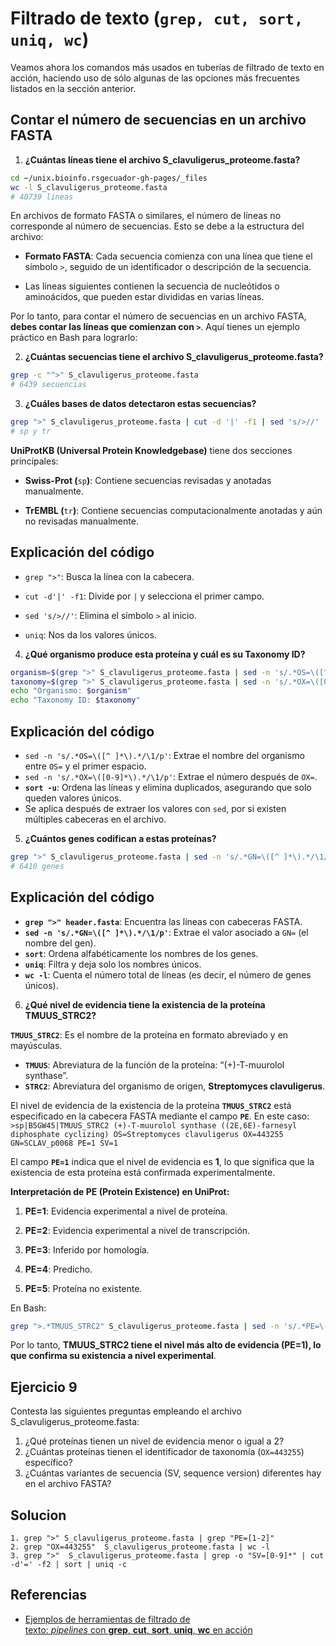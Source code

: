 # Filtrado de texto (`grep, cut, sort, uniq, wc`)

Veamos ahora los comandos más usados en tuberías de filtrado de texto en acción, haciendo uso de sólo algunas de las opciones más frecuentes listados en la sección anterior.

## Contar el número de secuencias en un archivo FASTA

1.  **¿Cuántas líneas tiene el archivo S_clavuligerus_proteome.fasta?**

``` .bash
cd ~/unix.bioinfo.rsgecuador-gh-pages/_files
wc -l S_clavuligerus_proteome.fasta
# 40739 lineas
```

En archivos de formato FASTA o similares, el número de líneas no corresponde al número de secuencias. Esto se debe a la estructura del archivo:

-   **Formato FASTA**: Cada secuencia comienza con una línea que tiene el símbolo `>`, seguido de un identificador o descripción de la secuencia.

-   Las líneas siguientes contienen la secuencia de nucleótidos o aminoácidos, que pueden estar divididas en varias líneas.

Por lo tanto, para contar el número de secuencias en un archivo FASTA, **debes contar las líneas que comienzan con `>`**. Aquí tienes un ejemplo práctico en Bash para lograrlo:

2.  **¿Cuántas secuencias tiene el archivo S_clavuligerus_proteome.fasta?**

``` .bash
grep -c "^>" S_clavuligerus_proteome.fasta
# 6439 secuencias
```

3.  **¿Cuáles bases de datos detectaron estas secuencias?**

``` .bash
grep ">" S_clavuligerus_proteome.fasta | cut -d '|' -f1 | sed 's/>//' | uniq
# sp y tr
```

**UniProtKB (Universal Protein Knowledgebase)** tiene dos secciones principales:

-   **Swiss-Prot (**`sp`**)**: Contiene secuencias revisadas y anotadas manualmente.

-   **TrEMBL (**`tr`**)**: Contiene secuencias computacionalmente anotadas y aún no revisadas manualmente.

::: {.callout-note icon="false"}
## Explicación del código

-   `grep ">"`: Busca la línea con la cabecera.

-   `cut -d'|' -f1`: Divide por `|` y selecciona el primer campo.

-   `sed 's/>//'`: Elimina el símbolo `>` al inicio.

-   `uniq`: Nos da los valores únicos.
:::

4.  **¿Qué organismo produce esta proteína y cuál es su Taxonomy ID?**

``` .bash
organism=$(grep ">" S_clavuligerus_proteome.fasta | sed -n 's/.*OS=\([^ ]*\).*/\1/p' | sort -u)
taxonomy=$(grep ">" S_clavuligerus_proteome.fasta | sed -n 's/.*OX=\([0-9]*\).*/\1/p' | sort -u)
echo "Organismo: $organism"
echo "Taxonomy ID: $taxonomy"
```

::: {.callout-note icon="false"}
## Explicación del código

-   `sed -n 's/.*OS=\([^ ]*\).*/\1/p'`: Extrae el nombre del organismo entre `OS=` y el primer espacio.
-   `sed -n 's/.*OX=\([0-9]*\).*/\1/p'`: Extrae el número después de `OX=`.
-   **`sort -u`**: Ordena las líneas y elimina duplicados, asegurando que solo queden valores únicos.
-   Se aplica después de extraer los valores con `sed`, por si existen múltiples cabeceras en el archivo.
:::

5.  **¿Cuántos genes codifican a estas proteínas?**

``` .bash
grep ">" S_clavuligerus_proteome.fasta | sed -n 's/.*GN=\([^ ]*\).*/\1/p' | sort | uniq | wc -l
# 6410 genes
```

::: {.callout-note icon="false"}
## Explicación del código

-   **`grep ">" header.fasta`**: Encuentra las líneas con cabeceras FASTA.
-   **`sed -n 's/.*GN=\([^ ]*\).*/\1/p'`**: Extrae el valor asociado a `GN=` (el nombre del gen).
-   **`sort`**: Ordena alfabéticamente los nombres de los genes.
-   **`uniq`**: Filtra y deja solo los nombres únicos.
-   **`wc -l`**: Cuenta el número total de líneas (es decir, el número de genes únicos).
:::

6.  **¿Qué nivel de evidencia tiene la existencia de la proteína TMUUS_STRC2?**

::: callout-note
**`TMUUS_STRC2`**: Es el nombre de la proteína en formato abreviado y en mayúsculas.

-   **`TMUUS`**: Abreviatura de la función de la proteína: "(+)-T-muurolol synthase".
-   **`STRC2`**: Abreviatura del organismo de origen, **Streptomyces clavuligerus**.
:::

El nivel de evidencia de la existencia de la proteína **`TMUUS_STRC2`** está especificado en la cabecera FASTA mediante el campo **`PE`**. En este caso: `>sp|B5GW45|TMUUS_STRC2 (+)-T-muurolol synthase ((2E,6E)-farnesyl diphosphate cyclizing) OS=Streptomyces clavuligerus OX=443255 GN=SCLAV_p0068 PE=1 SV=1`

El campo **`PE=1`** indica que el nivel de evidencia es **1**, lo que significa que la existencia de esta proteína está confirmada experimentalmente.

**Interpretación de PE (Protein Existence) en UniProt:**

1.  **PE=1**: Evidencia experimental a nivel de proteína.

2.  **PE=2**: Evidencia experimental a nivel de transcripción.

3.  **PE=3**: Inferido por homología.

4.  **PE=4**: Predicho.

5.  **PE=5**: Proteína no existente.

En Bash:

``` .bash
grep ">.*TMUUS_STRC2" S_clavuligerus_proteome.fasta | sed -n 's/.*PE=\([0-9]\).*/\1/p'
```

Por lo tanto, **TMUUS_STRC2 tiene el nivel más alto de evidencia (PE=1), lo que confirma su existencia a nivel experimental**.

::: callout-note
## Ejercicio 9

Contesta las siguientes preguntas empleando el archivo S_clavuligerus_proteome.fasta:

1.  ¿Qué proteínas tienen un nivel de evidencia menor o igual a 2?
2.  ¿Cuántas proteínas tienen el identificador de taxonomía (`OX=443255`) específico?
3.  ¿Cuántas variantes de secuencia (SV, sequence version) diferentes hay en el archivo FASTA?

::: {.callout-tip collapse="true" icon="false"}
## Solucion

``` {eval="FALSE"}
1. grep ">" S_clavuligerus_proteome.fasta | grep "PE=[1-2]"
2. grep "OX=443255"  S_clavuligerus_proteome.fasta | wc -l
3. grep ">"  S_clavuligerus_proteome.fasta | grep -o "SV=[0-9]*" | cut -d'=' -f2 | sort | uniq -c
```
:::
:::

## Referencias

-   [Ejemplos de herramientas de filtrado de texto: *pipelines* con **grep**, **cut**, **sort**, **uniq**, **wc** en acción](https://vinuesa.github.io/intro2linux/index.html#ejemplos-de-herramientas-de-filtrado-de-texto-pipelines-con-grep-cut-sort-uniq-wc-en-acci%C3%B3n)
